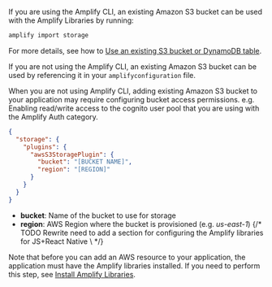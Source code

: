 If you are using the Amplify CLI, an existing Amazon S3 bucket can be used with the Amplify Libraries by running:

```bash
amplify import storage
```

For more details, see how to [Use an existing S3 bucket or DynamoDB table](/cli/storage/import).

If you are not using the Amplify CLI, an existing Amazon S3 bucket can be used by referencing it in your `amplifyconfiguration` file.

<Callout warning>
  When you are not using Amplify CLI, adding existing Amazon S3 bucket to your
  application may require configuring bucket access permissions. e.g. Enabling
  read/write access to the cognito user pool that you are using with the Amplify
  Auth category.
</Callout>

```json
{
  "storage": {
    "plugins": {
      "awsS3StoragePlugin": {
        "bucket": "[BUCKET NAME]",
        "region": "[REGION]"
      }
    }
  }
}
```

- **bucket**: Name of the bucket to use for storage
- **region**: AWS Region where the bucket is provisioned (e.g. _us-east-1_) {/* TODO Rewrite need to add a section for configuring the Amplify libraries for JS+React Native \ */}

Note that before you can add an AWS resource to your application, the application must have the Amplify libraries installed. If you need to perform this step, see [Install Amplify Libraries](/lib/project-setup/create-application#n2-install-amplify-libraries).

